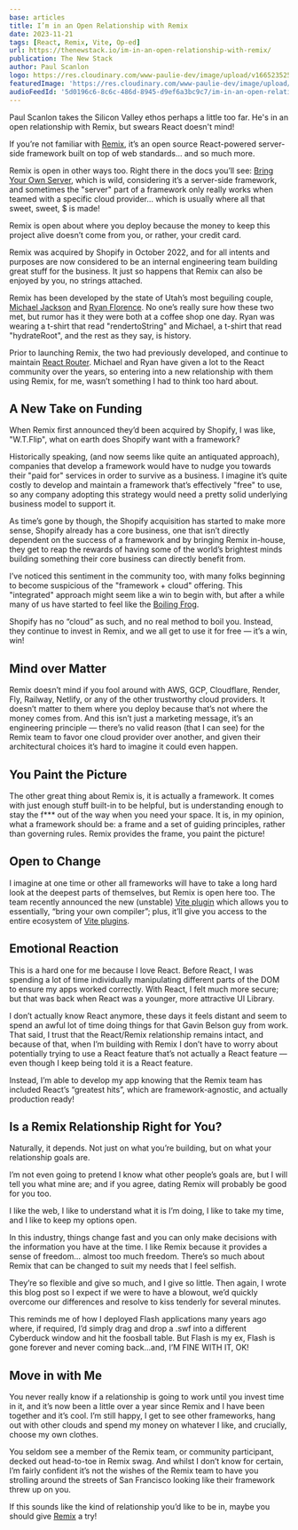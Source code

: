 ```yaml
---
base: articles
title: I’m in an Open Relationship with Remix
date: 2023-11-21
tags: [React, Remix, Vite, Op-ed]
url: https://thenewstack.io/im-in-an-open-relationship-with-remix/
publication: The New Stack
author: Paul Scanlon
logo: https://res.cloudinary.com/www-paulie-dev/image/upload/v1665235257/paulie.dev/Logos/tns-logo_miu6qk.png
featuredImage: 'https://res.cloudinary.com/www-paulie-dev/image/upload/v1706905297/paulie.dev/2023/11/open-relationship-with-remix_q9xhdv.jpg'
audioFeedId: '5d0196c6-8c6c-486d-8945-d9ef6a3bc9c7/im-in-an-open-relationship-with-remix'
---
```


Paul Scanlon takes the Silicon Valley ethos perhaps a little too far. He's in an open relationship with Remix, but swears React doesn't mind!

If you’re not familiar with [Remix](https://remix.run/), it’s an open source React-powered server-side framework built on top of web standards... and so much more.

Remix is open in other ways too. Right there in the docs you’ll see: [Bring Your Own Server](https://remix.run/docs/en/main/start/quickstart#bring-your-own-server), which is wild, considering it’s a server-side framework, and sometimes the "server" part of a framework only really works when teamed with a specific cloud provider… which is usually where all that sweet, sweet, $ is made!

Remix is open about where you deploy because the money to keep this project alive doesn’t come from you, or rather, your credit card.

Remix was acquired by Shopify in October 2022, and for all intents and purposes are now considered to be an internal engineering team building great stuff for the business. It just so happens that Remix can also be enjoyed by you, no strings attached.

Remix has been developed by the state of Utah’s most beguiling couple, [Michael Jackson](https://twitter.com/mjackson) and [Ryan Florence](https://twitter.com/ryanflorence). No one’s really sure how these two met, but rumor has it they were both at a coffee shop one day. Ryan was wearing a t-shirt that read "rendertoString" and Michael, a t-shirt that read "hydrateRoot", and the rest as they say, is history.

Prior to launching Remix, the two had previously developed, and continue to maintain [React Router](https://reactrouter.com/en/main/start/overview). Michael and Ryan have given a lot to the React community over the years, so entering into a new relationship with them using Remix, for me, wasn’t something I had to think too hard about.

## A New Take on Funding

When Remix first announced they’d been acquired by Shopify, I was like, "W.T.Flip", what on earth does Shopify want with a framework?

Historically speaking, (and now seems like quite an antiquated approach), companies that develop a framework would have to nudge you towards their "paid for" services in order to survive as a business. I imagine it’s quite costly to develop and maintain a framework that’s effectively "free" to use, so any company adopting this strategy would need a pretty solid underlying business model to support it.

As time’s gone by though, the Shopify acquisition has started to make more sense, Shopify already has a core business, one that isn’t directly dependent on the success of a framework and by bringing Remix in-house, they get to reap the rewards of having some of the world’s brightest minds building something their core business can directly benefit from.

I’ve noticed this sentiment in the community too, with many folks beginning to become suspicious of the "framework + cloud" offering. This "integrated" approach might seem like a win to begin with, but after a while many of us have started to feel like the [Boiling Frog](https://en.wikipedia.org/wiki/Boiling_frog).

Shopify has no “cloud” as such, and no real method to boil you. Instead, they continue to invest in Remix, and we all get to use it for free — it’s a win, win!

## Mind over Matter

Remix doesn’t mind if you fool around with AWS, GCP, Cloudflare, Render, Fly, Railway, Netlify, or any of the other trustworthy cloud providers. It doesn’t matter to them where you deploy because that’s not where the money comes from. And this isn’t just a marketing message, it’s an engineering principle — there’s no valid reason (that I can see) for the Remix team to favor one cloud provider over another, and given their architectural choices it’s hard to imagine it could even happen.

## You Paint the Picture

The other great thing about Remix is, it is actually a framework. It comes with just enough stuff built-in to be helpful, but is understanding enough to stay the f\*\*\* out of the way when you need your space. It is, in my opinion, what a framework should be: a frame and a set of guiding principles, rather than governing rules. Remix provides the frame, you paint the picture!

## Open to Change

I imagine at one time or other all frameworks will have to take a long hard look at the deepest parts of themselves, but Remix is open here too. The team recently announced the new (unstable) [Vite plugin](https://remix.run/blog/remix-heart-vite) which allows you to essentially, “bring your own compiler”; plus, it’ll give you access to the entire ecosystem of [Vite plugins](https://vitejs.dev/plugins/).

## Emotional Reaction

This is a hard one for me because I love React. Before React, I was spending a lot of time individually manipulating different parts of the DOM to ensure my apps worked correctly. With React, I felt much more secure; but that was back when React was a younger, more attractive UI Library.

I don’t actually know React anymore, these days it feels distant and seem to spend an awful lot of time doing things for that Gavin Belson guy from work. That said, I trust that the React/Remix relationship remains intact, and because of that, when I’m building with Remix I don’t have to worry about potentially trying to use a React feature that’s not actually a React feature — even though I keep being told it is a React feature.

Instead, I’m able to develop my app knowing that the Remix team has included React’s “greatest hits”, which are framework-agnostic, and actually production ready!

## Is a Remix Relationship Right for You?

Naturally, it depends. Not just on what you’re building, but on what your relationship goals are.

I’m not even going to pretend I know what other people’s goals are, but I will tell you what mine are; and if you agree, dating Remix will probably be good for you too.

I like the web, I like to understand what it is I’m doing, I like to take my time, and I like to keep my options open.

In this industry, things change fast and you can only make decisions with the information you have at the time. I like Remix because it provides a sense of freedom… almost too much freedom. There’s so much about Remix that can be changed to suit my needs that I feel selfish.

They’re so flexible and give so much, and I give so little. Then again, I wrote this blog post so I expect if we were to have a blowout, we’d quickly overcome our differences and resolve to kiss tenderly for several minutes.

This reminds me of how I deployed Flash applications many years ago where, if required, I’d simply drag and drop a .swf into a different Cyberduck window and hit the foosball table. But Flash is my ex, Flash is gone forever and never coming back…and, I’M FINE WITH IT, OK!

## Move in with Me

You never really know if a relationship is going to work until you invest time in it, and it’s now been a little over a year since Remix and I have been together and it’s cool. I’m still happy, I get to see other frameworks, hang out with other clouds and spend my money on whatever I like, and crucially, choose my own clothes.

You seldom see a member of the Remix team, or community participant, decked out head-to-toe in Remix swag. And whilst I don’t know for certain, I’m fairly confident it’s not the wishes of the Remix team to have you strolling around the streets of San Francisco looking like their framework threw up on you.

If this sounds like the kind of relationship you’d like to be in, maybe you should give [Remix](https://remix.run/) a try!
